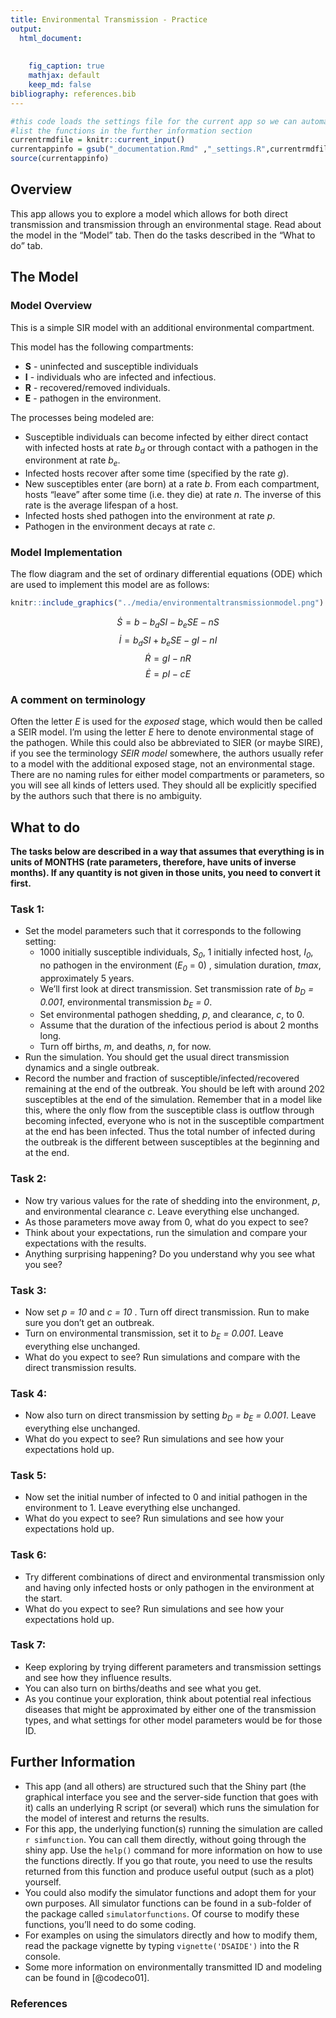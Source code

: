 ```yaml
---
title: Environmental Transmission - Practice
output:
  html_document:
    
    
    fig_caption: true
    mathjax: default 
    keep_md: false
bibliography: references.bib
---
```



```r
#this code loads the settings file for the current app so we can automatically 
#list the functions in the further information section
currentrmdfile = knitr::current_input() 
currentappinfo = gsub("_documentation.Rmd" ,"_settings.R",currentrmdfile)
source(currentappinfo)
```


## Overview {#shinytab1}
This app allows you to explore a model which allows for both direct transmission and transmission through an environmental stage. Read about the model in the "Model" tab. Then do the tasks described in the "What to do" tab.


## The Model {#shinytab2}

### Model Overview

This is a simple SIR model with an additional environmental compartment.

This model has the following compartments:  

* **S** - uninfected and susceptible individuals 
* **I** - individuals who are infected and infectious.
* **R** - recovered/removed individuals.
* **E** - pathogen in the environment.


The processes being modeled are:

* Susceptible individuals can become infected by either direct contact with infected hosts at rate _b~d~_ or through contact with a pathogen in the environment at rate _b~e~_.
* Infected hosts recover after some time (specified by the rate _g_). 
* New susceptibles enter (are born) at a rate _b_. From each compartment, hosts "leave" after some time (i.e. they die) at rate _n_. The inverse of this rate is the average lifespan of a host. 
* Infected hosts shed pathogen into the environment at rate _p_.
* Pathogen in the environment decays at rate _c_.


### Model Implementation
The flow diagram and the set of ordinary differential equations (ODE) which are used to implement this model are as follows:


```r
knitr::include_graphics("../media/environmentaltransmissionmodel.png")
```


$$\dot S =b - b_d S I - b_e S E - nS$$ 
$$\dot I = b_d S I + b_e S E - g I -nI$$ 
$$\dot R = g I - nR$$
$$\dot E = p I - cE$$


### A comment on terminology  
Often the letter _E_ is used for the _exposed_ stage, which would then be called a SEIR model. I'm using the letter _E_ here to denote environmental stage of the pathogen. While this could also be abbreviated to SIER (or maybe SIRE), if you see the terminology _SEIR model_ somewhere, the authors usually refer to a model with the additional exposed stage, not an environmental stage. There are no naming rules for either model compartments or parameters, so you will see all kinds of letters used. They should all be explicitly specified by the authors such that there is no ambiguity.


## What to do {#shinytab3}

**The tasks below are described in a way that assumes that everything is in units of MONTHS (rate parameters, therefore, have units of inverse months). If any quantity is not given in those units, you need to convert it first.**


### Task 1: 
* Set the model parameters such that it corresponds to the following setting: 
    * 1000 initially susceptible individuals, _S~0~_, 1 initially infected host, _I~0~_, no pathogen in the environment (_E~0~_ = 0) , simulation duration, _tmax_, approximately 5 years.
    * We'll first look at direct transmission. Set transmission rate of _b~D~ = 0.001_, environmental transmission _b~E~ = 0_.
    * Set environmental pathogen shedding, _p_, and clearance, _c_, to 0. 
    * Assume that the duration of the infectious period is about 2 months long. 
    * Turn off births, _m_, and deaths, _n_, for now.
* Run the simulation. You should get the usual direct transmission dynamics and a single outbreak.
* Record the number and fraction of susceptible/infected/recovered remaining at the end of the outbreak. You should be left with around 202 susceptibles at the end of the simulation. Remember that in a model like this, where the only flow from the susceptible class is outflow through becoming infected, everyone who is not in the susceptible compartment at the end has been infected. Thus the total number of infected during the outbreak is the different between susceptibles at the beginning and at the end.    

### Task 2: 
* Now try various values for the rate of shedding into the environment, _p_, and environmental clearance _c_. Leave everything else unchanged.
* As those parameters move away from 0, what do you expect to see?
* Think about your expectations, run the simulation and compare your expectations with the results.
* Anything surprising happening? Do you understand why you see what you see?


### Task 3: 
* Now set _p = 10_ and _c = 10_ . Turn off direct transmission. Run to make sure you don't get an outbreak.
* Turn on environmental transmission, set it to _b~E~ = 0.001_. Leave everything else unchanged.
* What do you expect to see? Run simulations and compare with the direct transmission results.

### Task 4: 
* Now also turn on direct transmission by setting _b~D~ = b~E~ = 0.001_. Leave everything else unchanged.
* What do you expect to see? Run simulations and see how your expectations hold up.

### Task 5: 
* Now set the initial number of infected to 0 and initial pathogen in the environment to 1. Leave everything else unchanged.
* What do you expect to see? Run simulations and see how your expectations hold up.

### Task 6: 
* Try different combinations of direct and environmental transmission only and having only infected hosts or only pathogen in the environment at the start. 
* What do you expect to see? Run simulations and see how your expectations hold up.

### Task 7: 
* Keep exploring by trying different parameters and transmission settings and see how they influence results.
* You can also turn on births/deaths and see what you get.
* As you continue your exploration, think about potential real infectious diseases that might be approximated by either one of the transmission types, and what settings for other model parameters would be for those ID.


## Further Information {#shinytab4}

* This app (and all others) are structured such that the Shiny part (the graphical interface you see and the server-side function that goes with it) calls an underlying R script (or several) which runs the simulation for the model of interest and returns the results.
* For this app, the underlying function(s) running the simulation are called ``r simfunction``. You can call them directly, without going through the shiny app. Use the `help()` command for more information on how to use the functions directly. If you go that route, you need to use the results returned from this function and produce useful output (such as a plot) yourself. 
* You could also modify the simulator functions and adopt them for your own purposes. All simulator functions can be found in a sub-folder of the package called `simulatorfunctions`. Of course to modify these functions, you'll need to do some coding.
* For examples on using the simulators directly and how to modify them, read the package vignette by typing `vignette('DSAIDE')` into the R console.
* Some more information on environmentally transmitted ID and modeling can be found in [@codeco01].


### References
